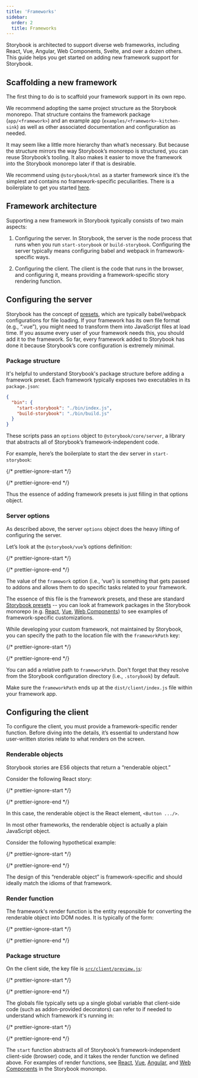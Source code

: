 ```yaml
---
title: 'Frameworks'
sidebar:
  order: 2
  title: Frameworks
---
```


Storybook is architected to support diverse web frameworks, including React, Vue, Angular, Web Components, Svelte, and over a dozen others. This guide helps you get started on adding new framework support for Storybook.

## Scaffolding a new framework

The first thing to do is to scaffold your framework support in its own repo.

We recommend adopting the same project structure as the Storybook monorepo. That structure contains the framework package (`app/<framework>`) and an example app (`examples/<framework>-kitchen-sink`) as well as other associated documentation and configuration as needed.

It may seem like a little more hierarchy than what’s necessary. But because the structure mirrors the way Storybook’s monorepo is structured, you can reuse Storybook’s tooling. It also makes it easier to move the framework into the Storybook monorepo later if that is desirable.

We recommend using `@storybook/html` as a starter framework since it’s the simplest and contains no framework-specific peculiarities. There is a boilerplate to get you started [here](https://github.com/CodeByAlex/storybook-framework-boilerplate).

## Framework architecture

Supporting a new framework in Storybook typically consists of two main aspects:

1. Configuring the server. In Storybook, the server is the node process that runs when you run `start-storybook` or `build-storybook`. Configuring the server typically means configuring babel and webpack in framework-specific ways.

2. Configuring the client. The client is the code that runs in the browser, and configuring it, means providing a framework-specific story rendering function.

## Configuring the server

Storybook has the concept of [presets](../addons/writing-presets.mdx), which are typically babel/webpack configurations for file loading. If your framework has its own file format (e.g., “.vue”), you might need to transform them into JavaScript files at load time. If you assume every user of your framework needs this, you should add it to the framework. So far, every framework added to Storybook has done it because Storybook’s core configuration is extremely minimal.

### Package structure

It's helpful to understand Storybook's package structure before adding a framework preset. Each framework typically exposes two executables in its `package.json`:

```json
{
  "bin": {
    "start-storybook": "./bin/index.js",
    "build-storybook": "./bin/build.js"
  }
}
```

These scripts pass an `options` object to `@storybook/core/server`, a library that abstracts all of Storybook’s framework-independent code.

For example, here’s the boilerplate to start the dev server in `start-storybook`:

{/* prettier-ignore-start */}

<CodeSnippets path="storybook-start-dev-server.md" />

{/* prettier-ignore-end */}

Thus the essence of adding framework presets is just filling in that options object.

### Server options

As described above, the server `options` object does the heavy lifting of configuring the server.

Let’s look at the `@storybook/vue`’s options definition:

{/* prettier-ignore-start */}

<CodeSnippets path="storybook-server-options.md" />

{/* prettier-ignore-end */}

The value of the `framework` option (i.e., ‘vue’) is something that gets passed to addons and allows them to do specific tasks related to your framework.

The essence of this file is the framework presets, and these are standard [Storybook presets](../addons/writing-presets.mdx) -- you can look at framework packages in the Storybook monorepo (e.g. [React](https://github.com/storybookjs/storybook/blob/next/app/react/src/server/options.ts), [Vue](https://github.com/storybookjs/storybook/blob/next/app/vue/src/server/options.ts), [Web Components](https://github.com/storybookjs/storybook/blob/next/app/web-components/src/server/options.ts)) to see examples of framework-specific customizations.

While developing your custom framework, not maintained by Storybook, you can specify the path to the location file with the `frameworkPath` key:

{/* prettier-ignore-start */}

<CodeSnippets path="storybook-server-framework-options.md" />

{/* prettier-ignore-end */}

You can add a relative path to `frameworkPath`. Don't forget that they resolve from the Storybook configuration directory (i.e., `.storybook`) by default.

Make sure the `frameworkPath` ends up at the `dist/client/index.js` file within your framework app.

## Configuring the client

To configure the client, you must provide a framework-specific render function. Before diving into the details, it’s essential to understand how user-written stories relate to what renders on the screen.

### Renderable objects

Storybook stories are ES6 objects that return a “renderable object.”

Consider the following React story:

{/* prettier-ignore-start */}

<CodeSnippets path="button-story-with-sample.md" />

{/* prettier-ignore-end */}

In this case, the renderable object is the React element, `<Button .../>`.

In most other frameworks, the renderable object is actually a plain JavaScript object.

Consider the following hypothetical example:

{/* prettier-ignore-start */}

<CodeSnippets path="button-story-hypothetical-example.md" />

{/* prettier-ignore-end */}

The design of this “renderable object” is framework-specific and should ideally match the idioms of that framework.

### Render function

The framework's render function is the entity responsible for converting the renderable object into DOM nodes. It is typically of the form:

{/* prettier-ignore-start */}

<CodeSnippets path="storybook-framework-render-function.md" />

{/* prettier-ignore-end */}

### Package structure

On the client side, the key file is [`src/client/preview.js`](../configure/overview.mdx#configure-story-rendering):

{/* prettier-ignore-start */}

<CodeSnippets path="storybook-client-preview.md" />

{/* prettier-ignore-end */}

The globals file typically sets up a single global variable that client-side code (such as addon-provided decorators) can refer to if needed to understand which framework it's running in:

{/* prettier-ignore-start */}

<CodeSnippets path="storybook-client-globals-example-file.md" />

{/* prettier-ignore-end */}

The `start` function abstracts all of Storybook’s framework-independent client-side (browser) code, and it takes the render function we defined above. For examples of render functions, see [React](https://github.com/storybookjs/storybook/blob/next/app/react/src/client/preview/render.tsx), [Vue](https://github.com/storybookjs/storybook/blob/next/app/vue/src/client/preview/render.ts), [Angular](https://github.com/storybookjs/storybook/blob/next/app/angular/src/client/preview/render.ts), and [Web Components](https://github.com/storybookjs/storybook/blob/next/app/web-components/src/client/preview/render.ts) in the Storybook monorepo.
